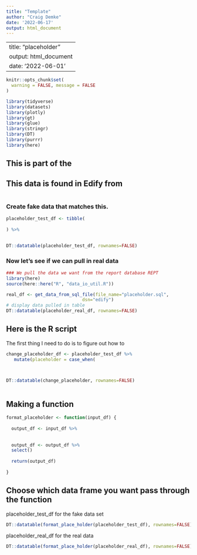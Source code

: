 ```yaml
---
title: "Template"
author: "Craig Demke"
date: '2022-06-17'
output: html_document
---
```


---
title: "placeholder"
output: html_document
date: '2022-06-01'
---

```r
knitr::opts_chunk$set(
  warning = FALSE, message = FALSE
)
```

```r
library(tidyverse)
library(datasets)
library(plotly)
library(gt)
library(glue)
library(stringr)
library(DT)
library(purrr)
library(here)
```
## This is part of the 


## This data is found in Edify from 
```{}

```


### Create fake data that matches this.

```r
placeholder_test_df <- tibble(
  
) %>% 
   

DT::datatable(placeholder_test_df, rownames=FALSE)
```

### Now let's see if we can pull in real data

```r
### We pull the data we want from the report database REPT 
library(here)
source(here::here("R", "data_io_util.R"))

real_df <- get_data_from_sql_file(file_name="placeholder.sql",
                             dsn="edify")
# display data pulled in table
DT::datatable(placeholder_real_df, rownames=FALSE)
```


## Here is the R script

The first thing I need to do is to figure out how to

```r

change_placeholder_df <- placeholder_test_df %>%
   mutate(placeholder = case_when(
  


DT::datatable(change_placeholder, rownames=FALSE)



```

## Making a function

```r

format_placeholder <- function(input_df) {
  
  output_df <- input_df %>%  
 
  
  output_df <- output_df %>% 
  select()
  
  return(output_df)
  
}
```
## Choose which data frame you want pass through the function 

placeholder_test_df for the fake data set
```r
DT::datatable(format_place_holder(placeholder_test_df), rownames=FALSE)
```

placeholder_real_df for the real data
```r
DT::datatable(format_place_holder(placeholder_real_df), rownames=FALSE)
```

